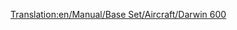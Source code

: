 [[Translation:en/Manual/Base Set/Aircraft/Darwin 600]]

{{it/Manuale/Set base/Aeromobili/StatAeroplani|Name=Darwin 600
|Image=[[File:en/Manual/Base Set/Aircraft/AirbusA330.png|Darwin 600]]
|Costo=490.478
|Velocità=952 km/h
|Annuale=57.298
|Progettato=1994
|Vita=25
|Tipo=Grande
|Capacità=240 passeggeri e 25 sacchi postali
|Riadattabile=
*265 sacchi postali
*150 casse di beni
*75 tonnellate di cibo, borse di valori o sacchi di oro/diamanti
|Descrizione=Aereo a reazione standard, adatto per aeroporti grandi.
|Real-lifeWikilink=Boeing 777
|Real-life=[https://it.wikipedia.org/wiki/Boeing_777 Boeing 777]
}}





  

        

             

         